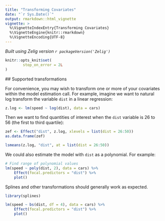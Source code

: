 ```yaml
---
title: "Transforming Covariates"
date: "`r Sys.Date()`"
output: rmarkdown::html_vignette
vignette: >
  %\VignetteIndexEntry{Transforming Covariates}
  %\VignetteEngine{knitr::rmarkdown}
  %\VignetteEncoding{UTF-8}
---
```


*Built using Zelig version `r packageVersion('Zelig')`*

```r
knitr::opts_knit$set(
        stop_on_error = 2L
)
```

## Supported transformations

For convenience, you may wish to transform one or more of your covariates within the model estimation call. For example, imagine we want to natural log transform the variable `dist` in a linear regression:

```r
z.log <- lm(speed ~ log(dist), data = cars)
```

Then we want to find quantities of interest when the `dist` variable is 26 to
56 (the first to third quartile):

```r
zef <- Effect("dist", z.log, xlevels = list(dist = 26:50))
as.data.frame(zef)

lsmeans(z.log, "dist", at = list(dist = 26:50))
```

We could also estimate the model with `dist` as a polynomial. For example:

```r
# Find range of polynomial values
lm(speed ~ poly(dist, 2), data = cars) %>%
    Effect(focal.predictors = "dist") %>%
    plot()
```

Splines and other transformations should generally work as expected.

```r
library(splines)

lm(speed ~ bs(dist, df = 4), data = cars) %>%
    Effect(focal.predictors = "dist") %>%
    plot()
```
